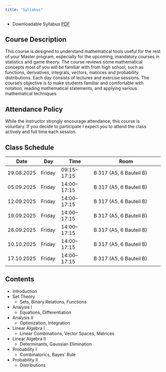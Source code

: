 ```yaml
---
title: "Syllabus"
---
```


-   Downloadable Syllabus [PDF](files/syllabus.pdf)

## Course Description

This course is designed to understand mathematical tools useful for the rest of your Master program, especially for the upcoming, mandatory courses in statistics and game theory. The course reviews some mathematical concepts most of you will be familiar with from high school, such as functions, derivatives, integrals, vectors, matrices and probability distributions. Each day consists of lectures and exercise sessions. The course's objective is to make students familiar and comfortable with notation, reading mathematical statements, and applying various mathematical techniques.

## Attendance Policy

While the instructor strongly encourage attendance, this course is voluntary. If you decide to participate I expect you to attend the class actively and full time each session.

## Class Schedule {#class-schedule}

::: center
| **Date**     | **Day**  | **Time**       | **Room**                         |
|--------------|----------|----------------|----------------------------------|
| 29.08.2025   | Friday   | 09:15–17:15     | B 317 (A5, 6 Bauteil B)         |
| 05.09.2025   | Friday   | 14:00–17:15     | B 317 (A5, 6 Bauteil B)         |
| 12.09.2025   | Friday   | 14:00–17:15     | B 317 (A5, 6 Bauteil B)         |
| 19.09.2025   | Friday   | 14:00–17:15     | B 317 (A5, 6 Bauteil B)         |
| 26.09.2025   | Friday   | 14:00–17:15     | B 317 (A5, 6 Bauteil B)         |
| 10.10.2025   | Friday   | 14:00–17:15     | B 317 (A5, 6 Bauteil B)         |
| 17.10.2025   | Friday   | 14:00–17:15     | B 317 (A5, 6 Bauteil B)         |
:::

## Contents {#contents}

- Introduction
- Set Theory
  - Sets, Binary Relations, Functions
- Analysis I
  - Equations, Differentiation
- Analysis II
  - Optimization, Integration
- Linear Algebra I
  - Linear Combinations, Vector Spaces, Matrices
- Linear Algebra II
  - Determinants, Gaussian Elimination
- Probability I
  - Combinatorics, Bayes' Rule
- Probability II
  - Distributions
